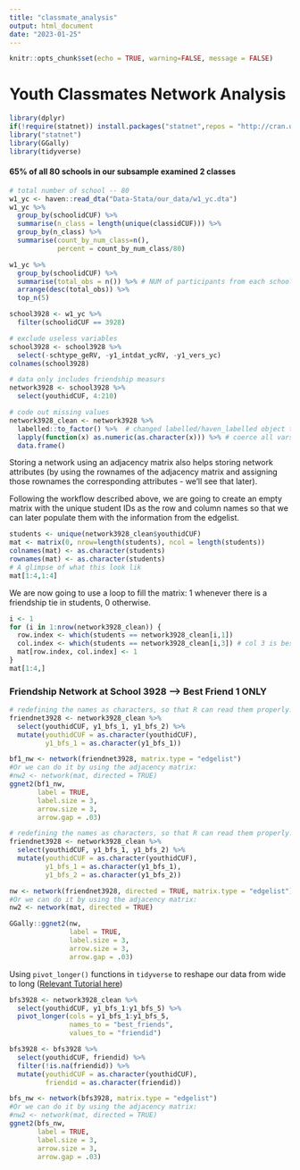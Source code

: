 ```yaml
---
title: "classmate_analysis"
output: html_document
date: "2023-01-25"
---
```


```r
knitr::opts_chunk$set(echo = TRUE, warning=FALSE, message = FALSE)
```

# Youth Classmates Network Analysis

```r
library(dplyr)
if(!require(statnet)) install.packages("statnet",repos = "http://cran.us.r-project.org")
library("statnet")
library(GGally)
library(tidyverse)
```

#### 65% of all 80 schools in our subsample examined 2 classes
```r
# total number of school -- 80
w1_yc <- haven::read_dta("Data-Stata/our_data/w1_yc.dta")
w1_yc %>% 
  group_by(schoolidCUF) %>% 
  summarise(n_class = length(unique(classidCUF))) %>% 
  group_by(n_class) %>% 
  summarise(count_by_num_class=n(),
            percent = count_by_num_class/80)
```

```r
w1_yc %>% 
  group_by(schoolidCUF) %>% 
  summarise(total_obs = n()) %>% # NUM of participants from each school
  arrange(desc(total_obs)) %>% 
  top_n(5)
```

```r
school3928 <- w1_yc %>% 
  filter(schoolidCUF == 3928)

# exclude useless variables
school3928 <- school3928 %>% 
  select(-schtype_geRV, -y1_intdat_ycRV, -y1_vers_yc)
colnames(school3928)
```

```r
# data only includes friendship measurs
network3928 <- school3928 %>% 
  select(youthidCUF, 4:210)

# code out missing values
network3928_clean <- network3928 %>% 
  labelled::to_factor() %>%  # changed labelled/haven_labelled object to factor
  lapply(function(x) as.numeric(as.character(x))) %>% # coerce all vars to be numeric
  data.frame()
```

Storing a network using an adjacency matrix also helps storing network attributes (by using the rownames of the adjacency matrix and assigning those rownames the corresponding attributes - we’ll see that later).

Following the workflow described above, we are going to create an empty matrix with the unique student IDs as the row and column names so that we can later populate them with the information from the edgelist.

```r
students <- unique(network3928_clean$youthidCUF)
mat <- matrix(0, nrow=length(students), ncol = length(students))
colnames(mat) <- as.character(students)
rownames(mat) <- as.character(students)
# A glimpse of what this look lik
mat[1:4,1:4]
```

We are now going to use a loop to fill the matrix: 1 whenever there is a friendship tie in students, 0 otherwise.
```r
i <- 1
for (i in 1:nrow(network3928_clean)) {
  row.index <- which(students == network3928_clean[i,1])
  col.index <- which(students == network3928_clean[i,3]) # col 3 is best friends 1
  mat[row.index, col.index] <- 1
}
mat[1:4,]
```

### Friendship Network at School 3928 --> Best Friend 1 ONLY
```r
# redefining the names as characters, so that R can read them properly.
friendnet3928 <- network3928_clean %>% 
  select(youthidCUF, y1_bfs_1, y1_bfs_2) %>% 
  mutate(youthidCUF = as.character(youthidCUF),
         y1_bfs_1 = as.character(y1_bfs_1))

bf1_nw <- network(friendnet3928, matrix.type = "edgelist")
#Or we can do it by using the adjacency matrix:
#nw2 <- network(mat, directed = TRUE)
ggnet2(bf1_nw,
       label = TRUE,
       label.size = 3,
       arrow.size = 3,
       arrow.gap = .03)
```

```r
# redefining the names as characters, so that R can read them properly.
friendnet3928 <- network3928_clean %>% 
  select(youthidCUF, y1_bfs_1, y1_bfs_2) %>% 
  mutate(youthidCUF = as.character(youthidCUF),
         y1_bfs_1 = as.character(y1_bfs_1),
         y1_bfs_2 = as.character(y1_bfs_2))

nw <- network(friendnet3928, directed = TRUE, matrix.type = "edgelist")
#Or we can do it by using the adjacency matrix:
nw2 <- network(mat, directed = TRUE)
```

```r
GGally::ggnet2(nw,
               label = TRUE,
               label.size = 3,
               arrow.size = 3,
               arrow.gap = .03)
```

Using `pivot_longer()` functions in `tidyverse` to reshape our data from wide to long ([Relevant Tutorial here](https://tavareshugo.github.io/r-intro-tidyverse-gapminder/09-reshaping/index.html))
```r
bfs3928 <- network3928_clean %>% 
  select(youthidCUF, y1_bfs_1:y1_bfs_5) %>% 
  pivot_longer(cols = y1_bfs_1:y1_bfs_5,
               names_to = "best_friends",
               values_to = "friendid")

bfs3928 <- bfs3928 %>% 
  select(youthidCUF, friendid) %>% 
  filter(!is.na(friendid)) %>% 
  mutate(youthidCUF = as.character(youthidCUF),
         friendid = as.character(friendid))

bfs_nw <- network(bfs3928, matrix.type = "edgelist")
#Or we can do it by using the adjacency matrix:
#nw2 <- network(mat, directed = TRUE)
ggnet2(bfs_nw,
       label = TRUE,
       label.size = 3,
       arrow.size = 3,
       arrow.gap = .03)
```

